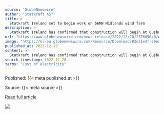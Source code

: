 ```yaml
---
source: "GlobeNewswire"
author: "Statkraft AS"
title: >
  Statkraft Ireland set to begin work on 56MW Midlands wind farm
description: >
  Statkraft Ireland has confirmed that construction will begin at Cushaling Wind Farm in counties Offaly and Kildare in January 2023. The nine-turbine......
url: "https://www.globenewswire.com/news-release/2022/12/20/2576850/0/en/Statkraft-Ireland-set-to-begin-work-on-56MW-Midlands-wind-farm.html"
image: "https://ml-eu.globenewswire.com/Resource/Download/83e51edf-56e2-4b17-a5f7-7127fce40649?size=1"
published_at: 2022-12-20
content: >
  Statkraft Ireland has confirmed that construction will begin at Cushaling Wind Farm in counties Offaly and Kildare in January 2023.  The nine-turbine development, which will deliver 55.8MW of urgentl… [+3913 chars]
search_timestamp: 2022-12-28
terms: "Cost of electricity"
---
```



Published: {{< meta published_at >}}


Source: {{< meta source >}}


[Read full article]({{< meta url >}})



![](`r rmarkdown::metadata$image[1]`)
